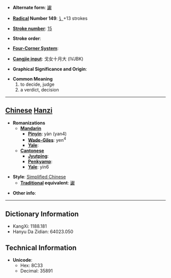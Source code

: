 * '''Alternate form''': [[讞]]

* '''[[Wiktionary:Chinese radical index| Radical]] Number 149''': [[Wiktionary:Chinese radical index 讠|讠]]+13 strokes

* '''[[Wiktionary:Chinese total strokes index|Stroke number]]''': [[Wiktionary:Chinese total strokes index 15|15]]

* '''Stroke order''': 

* '''[[Wiktionary:Chinese four corner index|Four-Corner System]]''': 

* '''[[Wiktionary:Chinese Cangjie index|Cangjie input]]''': 戈女十月大 (IVJBK)

* '''Graphical Significance and Origin''': 

* '''Common Meaning'''
*#to decide, judge
*# a verdict, decision


----

== [[Chinese]] [[Hanzi]] ==

* '''Romanizations'''
** '''[[Mandarin]]'''
*** '''[[Pinyin]]''': yàn (yan4)
*** '''[[Wade-Giles]]''': yen<sup>4</sup>
*** '''[[Yale]]''': 
** '''[[Cantonese]]'''
*** '''[[Jyutping]]''':
*** '''[[Penkyamp]]''': 
*** '''[[Yale]]''': yin6

* '''Style''': [[Simplified Chinese]] 
** '''[[Traditional Chinese|Traditional]] equivalent''': [[讞]]

* '''Other info''': 

----

== Dictionary Information ==

* KangXi: 1188.181
* Hanyu Da Zidian: 64023.050

== Technical Information ==

* '''Unicode''':
** Hex: 8C33
** Decimal: 35891